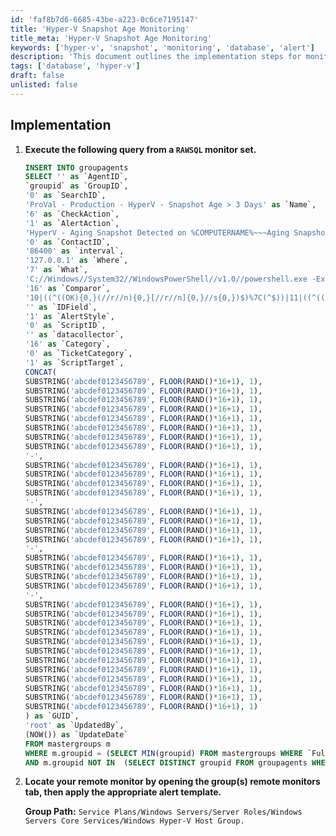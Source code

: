 ```yaml
---
id: 'faf8b7d6-6685-43be-a223-0c6ce7195147'
title: 'Hyper-V Snapshot Age Monitoring'
title_meta: 'Hyper-V Snapshot Age Monitoring'
keywords: ['hyper-v', 'snapshot', 'monitoring', 'database', 'alert']
description: 'This document outlines the implementation steps for monitoring Hyper-V snapshot age using a SQL query. It provides a detailed SQL command to insert monitoring agents and instructions for applying the alert template in the ConnectWise Automate environment.'
tags: ['database', 'hyper-v']
draft: false
unlisted: false
---
```

## Implementation

1. **Execute the following query from a `RAWSQL` monitor set.**

   ```sql
   INSERT INTO groupagents 
   SELECT '' as `AgentID`,
   `groupid` as `GroupID`,
   '0' as `SearchID`,
   'ProVal - Production - HyperV - Snapshot Age > 3 Days' as `Name`,
   '6' as `CheckAction`,
   '1' as `AlertAction`,
   'HyperV - Aging Snapshot Detected on %COMPUTERNAME%~~~Aging Snapshots are not detected anymore.!!!HyperV - Aging Snapshot Detected on %COMPUTERNAME%~~~The Hyper-V Host, %COMPUTERNAME%, has detected a VM snapshot that has an age of 3 days or older. It is important to delete unneeded snapshots since they can cause the server to use extra space over time. Please review the details below and remove the snapshot if it is no longer needed.' as `AlertMessage`,
   '0' as `ContactID`,
   '86400' as `interval`,
   '127.0.0.1' as `Where`,
   '7' as `What`,
   'C://Windows//System32//WindowsPowerShell//v1.0//powershell.exe -ExecutionPolicy Bypass -Command "$X = 3;Get-VM | Get-VMSnapshot | Where-Object { $_.creationTime -le (Get-Date).AddDays(-$X) -and $_.IsDeleted -eq $false } | Select-Object -Property VMName, Name, ParentSnapshotName, SnapshotType, CreationTime | Format-List"' as `DataOut`,
   '16' as `Comparor`,
   '10|((^((OK){0,}(//r//n){0,}[//r//n]{0,}//s{0,})$)%7C(^$))|11|((^((OK){0,}(//r//n){0,}[//r//n]{0,}//s{0,})$)%7C(^$))%7C(^((//r//n){0,}[//r//n]{0,}//s{0,})VMName)|10|^((//r//n){0,}[//r//n]{0,}//s{0,})VMName' as `DataIn`,
   '' as `IDField`,
   '1' as `AlertStyle`,
   '0' as `ScriptID`,
   '' as `datacollector`,
   '16' as `Category`,
   '0' as `TicketCategory`,
   '1' as `ScriptTarget`,
   CONCAT(
   SUBSTRING('abcdef0123456789', FLOOR(RAND()*16+1), 1),
   SUBSTRING('abcdef0123456789', FLOOR(RAND()*16+1), 1),
   SUBSTRING('abcdef0123456789', FLOOR(RAND()*16+1), 1),
   SUBSTRING('abcdef0123456789', FLOOR(RAND()*16+1), 1),
   SUBSTRING('abcdef0123456789', FLOOR(RAND()*16+1), 1),
   SUBSTRING('abcdef0123456789', FLOOR(RAND()*16+1), 1),
   SUBSTRING('abcdef0123456789', FLOOR(RAND()*16+1), 1),
   SUBSTRING('abcdef0123456789', FLOOR(RAND()*16+1), 1),
   '-',
   SUBSTRING('abcdef0123456789', FLOOR(RAND()*16+1), 1),
   SUBSTRING('abcdef0123456789', FLOOR(RAND()*16+1), 1),
   SUBSTRING('abcdef0123456789', FLOOR(RAND()*16+1), 1),
   SUBSTRING('abcdef0123456789', FLOOR(RAND()*16+1), 1),
   '-',
   SUBSTRING('abcdef0123456789', FLOOR(RAND()*16+1), 1),
   SUBSTRING('abcdef0123456789', FLOOR(RAND()*16+1), 1),
   SUBSTRING('abcdef0123456789', FLOOR(RAND()*16+1), 1),
   SUBSTRING('abcdef0123456789', FLOOR(RAND()*16+1), 1),
   '-',
   SUBSTRING('abcdef0123456789', FLOOR(RAND()*16+1), 1),
   SUBSTRING('abcdef0123456789', FLOOR(RAND()*16+1), 1),
   SUBSTRING('abcdef0123456789', FLOOR(RAND()*16+1), 1),
   SUBSTRING('abcdef0123456789', FLOOR(RAND()*16+1), 1),
   '-',
   SUBSTRING('abcdef0123456789', FLOOR(RAND()*16+1), 1),
   SUBSTRING('abcdef0123456789', FLOOR(RAND()*16+1), 1),
   SUBSTRING('abcdef0123456789', FLOOR(RAND()*16+1), 1),
   SUBSTRING('abcdef0123456789', FLOOR(RAND()*16+1), 1),
   SUBSTRING('abcdef0123456789', FLOOR(RAND()*16+1), 1),
   SUBSTRING('abcdef0123456789', FLOOR(RAND()*16+1), 1),
   SUBSTRING('abcdef0123456789', FLOOR(RAND()*16+1), 1),
   SUBSTRING('abcdef0123456789', FLOOR(RAND()*16+1), 1),
   SUBSTRING('abcdef0123456789', FLOOR(RAND()*16+1), 1),
   SUBSTRING('abcdef0123456789', FLOOR(RAND()*16+1), 1),
   SUBSTRING('abcdef0123456789', FLOOR(RAND()*16+1), 1),
   SUBSTRING('abcdef0123456789', FLOOR(RAND()*16+1), 1)
   ) as `GUID`,
   'root' as `UpdatedBy`,
   (NOW()) as `UpdateDate`
   FROM mastergroups m
   WHERE m.groupid = (SELECT MIN(groupid) FROM mastergroups WHERE `FullName` = 'Service Plans.Windows Servers.Server Roles.Windows Servers Core Services.Windows HyperV Host')
   AND m.groupid NOT IN  (SELECT DISTINCT groupid FROM groupagents WHERE `Name` = 'ProVal - Production - HyperV - Snapshot Age > 3 Days')
   ```

2. **Locate your remote monitor by opening the group(s) remote monitors tab, then apply the appropriate alert template.**

   **Group Path:** `Service Plans/Windows Servers/Server Roles/Windows Servers Core Services/Windows Hyper-V Host Group.`











